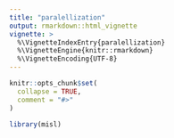```yaml
---
title: "paralellization"
output: rmarkdown::html_vignette
vignette: >
  %\VignetteIndexEntry{paralellization}
  %\VignetteEngine{knitr::rmarkdown}
  %\VignetteEncoding{UTF-8}
---
```


```r
knitr::opts_chunk$set(
  collapse = TRUE,
  comment = "#>"
)
```

```r
library(misl)
```
